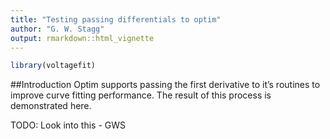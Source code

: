 ```yaml
---
title: "Testing passing differentials to optim"
author: "G. W. Stagg"
output: rmarkdown::html_vignette
---
```

<!--
%\VignetteEngine{knitr::rmarkdown}
%\VignetteIndexEntry{Testing passing differentials to optim}
-->
```r
library(voltagefit)
```

##Introduction
Optim supports passing the first derivative to it's routines to improve curve fitting performance. The result of this process is demonstrated here.

TODO: Look into this - GWS